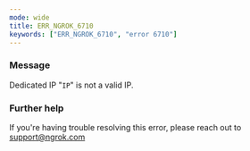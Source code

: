 ```yaml
---
mode: wide
title: ERR_NGROK_6710
keywords: ["ERR_NGROK_6710", "error 6710"]
---
```


### Message

Dedicated IP "`IP`" is not a valid IP.

### Further help

If you're having trouble resolving this error, please reach out to [support@ngrok.com](mailto:support@ngrok.com?subject=Help%20with%20ERR_NGROK_6710)
